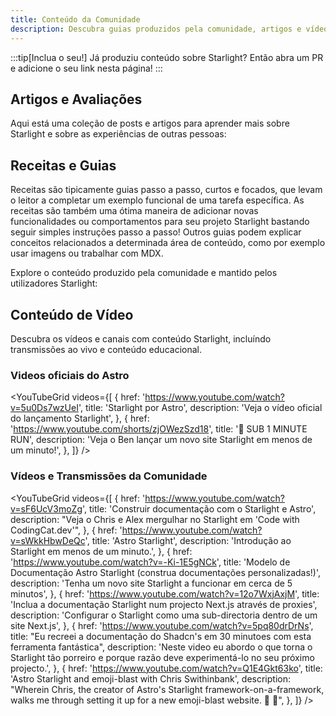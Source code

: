 ```yaml
---
title: Conteúdo da Comunidade
description: Descubra guias produzidos pela comunidade, artigos e vídeos para ajudar a aprender e construir com o Starlight!
---
```


:::tip[Inclua o seu!]
Já produziu conteúdo sobre Starlight?
Então abra um PR e adicione o seu link nesta página!
:::


## Artigos e Avaliações

Aqui está uma coleção de posts e artigos para aprender mais sobre Starlight e sobre as experiências de outras pessoas:

<CardGrid>
	<LinkCard
		href="https://devm.io/open-source/starlight-astro"
		title="Geração de Site Estático com Starlight"
		description="'Nenhuma ideia é tão grande ou pequena ao projetar componentes' — uma entrevista com Chris Swithinbank, Líder Starlight"
	/>
	<LinkCard
		href="https://frontendatscale.com/blog/hybrid-frontend-architecture/"
		title="Arquitetura Frontend Híbrida com Astro e Starlight"
		description="Maxi Ferreira e Ben Holmes constroem um site de documentação com Starlight, TinaCMS, e um Playground de API interativo com autenticação."
	/>
	<LinkCard
		href="https://www.olets.dev/posts/comparing-docs-site-builders-vuepress-vs-starlight/"
		title="Comparando construtores de site de documentação: VuePress vs Starlight"
		description="Como estes dois frameworks se comparam?"
	/>
</CardGrid>

## Receitas e Guias

Receitas são tipicamente guias passo a passo, curtos e focados, que levam o leitor a completar um exemplo funcional de uma tarefa específica.
As receitas são também uma ótima maneira de adicionar novas funcionalidades ou comportamentos para seu projeto Starlight bastando seguir simples instruções passo a passo!
Outros guias podem explicar conceitos relacionados a determinada área de conteúdo, como por exemplo usar imagens ou trabalhar com MDX.

Explore o conteúdo produzido pela comunidade e mantido pelos utilizadores Starlight:

<CardGrid>
	<LinkCard
		href="https://www.webpro.nl/scraps/versioned-docs-with-starlight-and-vercel"
		title="Documentação versionada com Starlight e Vercel"
		description="Um guia para implementar versões separadas da documentação para cada versão principal de um projeto"
	/>
	<LinkCard
		href="https://hideoo.dev/notes/starlight-heading-links"
		title="Adicione links em cabeçalhos Starlight"
		description="Um guia sobre como usar um plugin rehype para criar links para seções específicas da sua documentação"
	/>
	<LinkCard
		href="https://blog.otterlord.dev/posts/starlight-sponsors/"
		title="Adicione patrocinadores para seu site Starlight"
		description="Um guia sobre implementar um componente de patrocinadores personalizado na barra lateral da sua documentação"
	/>
	<LinkCard
		href="https://hideoo.dev/notes/starlight-og-images"
		title="Adicione imagens Open Graph a Starlight"
		description="Um guia para gerar imagens sociais e as metatags correspondentes para as suas páginas"
	/>
	<LinkCard
		href="https://hideoo.dev/notes/starlight-third-party-icon-sets"
		title="Use ícones de terceiros em Starlight"
		description="Um guia sobre como usar unplugin-icons para expandir a seleção de ícones disponíveis para Starlight"
	/>
	<LinkCard
		href="https://hideoo.dev/notes/starlight-custom-html-head"
		title="Edite o elemento HTML head de páginas Starlight"
		description="Aprenda sobre como adicionar conteúdo como fontes, scripts e web analytics"
	/>
	<LinkCard
		href="https://dev.to/mrrobot/publishing-documentation-with-astro-starlight-691"
		title="Publicando documentação com Astro Starlight"
		description="Começando com a documentação Starlight"
	/>
	<LinkCard
		href="https://events-3bg.pages.dev/jotter/starlight/guide/"
		title="Ativar Transições de Vistas"
		description="Obtenha o aspecto de SPA com o suporte às transições de vistas do Bag of Tricks’"
	/>
	<LinkCard
		href="https://jamcomments.com/posts/structured-data-with-starlight"
		title="Acrescentar Dados Estructurados a páginas do Starlight"
		description="Aprenda a construir dados dinâmicos estructurados JSON-LD para as suas páginas de documentação."
	/>
	<LinkCard
		href="https://starlight-examples.netlify.app/"
		title="Exemplos do Starlight"
		description="Uma coleção de exemplos deStackBlitz embebidos que demonstram formas práticas de fazer coisas em sites de documentação do Starlight."
	/>
</CardGrid>

## Conteúdo de Vídeo

Descubra os vídeos e canais com conteúdo Starlight, incluíndo transmissões ao vivo e conteúdo educacional.


### Videos oficiais do Astro

<YouTubeGrid
	videos={[
		{
			href: 'https://www.youtube.com/watch?v=5u0Ds7wzUeI',
			title: 'Starlight por Astro',
			description: 'Veja o vídeo oficial do lançamento Starlight',
		},
		{
			href: 'https://www.youtube.com/shorts/zjOWezSzd18',
			title: '🌟 SUB 1 MINUTE RUN',
			description:
				'Veja o Ben lançar um novo site Starlight em menos de um minuto!',
		},
	]}
/>

### Vídeos e Transmissões da Comunidade

<YouTubeGrid
	videos={[
		{
			href: 'https://www.youtube.com/watch?v=sF6UcV3moZg',
			title: 'Construir documentação com o Starlight e Astro',
			description:
				"Veja o Chris e Alex mergulhar no Starlight em 'Code with CodingCat.dev'",
		},
		{
			href: 'https://www.youtube.com/watch?v=sWkkHbwDeQc',
			title: 'Astro Starlight',
			description: 'Introdução ao Starlight em menos de um minuto.',
		},
		{
			href: 'https://www.youtube.com/watch?v=-Ki-1E5gNCk',
			title:
				'Modelo de Documentação Astro Starlight (construa documentações personalizadas!)',
			description:
				'Tenha um novo site Starlight a funcionar em cerca de 5 minutos',
		},
		{
			href: 'https://www.youtube.com/watch?v=12o7WxjAxjM',
			title:
				'Inclua a documentação Starlight num projecto Next.js através de proxies',
			description:
				'Configurar o Starlight como uma sub-directoria dentro de um site Next.js',
		},
		{
			href: 'https://www.youtube.com/watch?v=5pq80drDrNs',
			title:
				"Eu recreei a documentação do Shadcn's em 30 minutoes com esta ferramenta fantástica",
			description:
				'Neste video eu abordo o que torna o Starlight tão porreiro e porque razão deve experimentá-lo no seu próximo projecto.',
		},
		{
			href: 'https://www.youtube.com/watch?v=Q1E4Gkt63ko',
			title: 'Astro Starlight and emoji-blast with Chris Swithinbank',
			description:
				"Wherein Chris, the creator of Astro's Starlight framework-on-a-framework, walks me through setting it up for a new emoji-blast website. 🌟 🎇",
		},
	]}
/>

